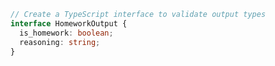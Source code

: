 ```typescript TypeScript
// Create a TypeScript interface to validate output types
interface HomeworkOutput {
  is_homework: boolean;
  reasoning: string;
}
```
